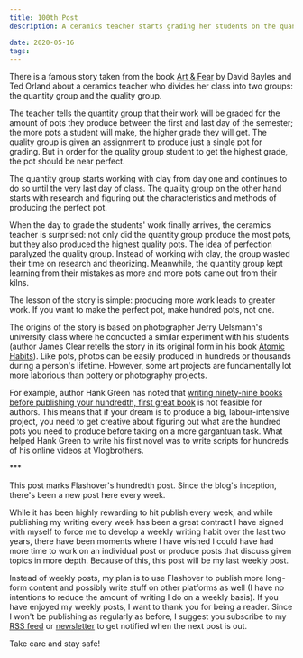 ```yaml
---
title: 100th Post
description: A ceramics teacher starts grading her students on the quantity of work. The result is better work.

date: 2020-05-16
tags:
---
```


There is a famous story taken from the book [Art & Fear](https://www.amazon.com/Art-Fear-Observations-Rewards-Artmaking/dp/0961454733) by David Bayles and Ted Orland about a ceramics teacher who divides her class into two groups: the quantity group and the quality group.

The teacher tells the quantity group that their work will be graded for the amount of pots they produce between the first and last day of the semester; the more pots a student will make, the higher grade they will get. The quality group is given an assignment to produce just a single pot for grading. But in order for the quality group student to get the highest grade, the pot should be near perfect.

The quantity group starts working with clay from day one and continues to do so until the very last day of class. The quality group on the other hand starts with research and figuring out the characteristics and methods of producing the perfect pot.

When the day to grade the students' work finally arrives, the ceramics teacher is surprised: not only did the quantity group produce the most pots, but they also produced the highest quality pots. The idea of perfection paralyzed the quality group. Instead of working with clay, the group wasted their time on research and theorizing. Meanwhile, the quantity group kept learning from their mistakes as more and more pots came out from their kilns.

The lesson of the story is simple: producing more work leads to greater work. If you want to make the perfect pot, make hundred pots, not one.

The origins of the story is based on photographer Jerry Uelsmann's university class where he conducted a similar experiment with his students (author James Clear retells the story in its original form in his book [Atomic Habits](https://www.amazon.com/Atomic-Habits-Proven-Build-Break/dp/0735211299)). Like pots, photos can be easily produced in hundreds or thousands during a person's lifetime. However, some art projects are fundamentally lot more laborious than pottery or photography projects.

For example, author Hank Green has noted that [writing ninety-nine books before publishing your hundredth, first great book](https://www.youtube.com/watch?v=7dxcO26i9uw) is not feasible for authors. This means that if your dream is to produce a big, labour-intensive project, you need to get creative about figuring out what are the hundred pots you need to produce before taking on a more gargantuan task. What helped Hank Green to write his first novel was to write scripts for hundreds of his online videos at Vlogbrothers.

\*\*\*

This post marks Flashover's hundredth post. Since the blog's inception, there's been a new post here every week.

While it has been highly rewarding to hit publish every week, and while publishing my writing every week has been a great contract I have signed with myself to force me to develop a weekly writing habit over the last two years, there have been moments where I have wished I could have had more time to work on an individual post or produce posts that discuss given topics in more depth. Because of this, this post will be my last weekly post.

Instead of weekly posts, my plan is to use Flashover to publish more long-form content and possibly write stuff on other platforms as well (I have no intentions to reduce the amount of writing I do on a weekly basis). If you have enjoyed my weekly posts, I want to thank you for being a reader. Since I won't be publishing as regularly as before, I suggest you subscribe to my [RSS feed](/feed.xml) or [newsletter](http://eepurl.com/gPzwBD) to get notified when the next post is out.

Take care and stay safe!
